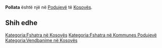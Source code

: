 {{Fshat në 
 | Emri                = Pollata
 | EmriAlt                = 
 | NAME_SHORT_FORM=      
 | NAME_GENERIC=      
 | NAME_SORT_NAME_RO=      POLLATA
 | FULL_NAME_RO = Pollata
 | FULL_NAME_ND_RO=Pollata
 | SORT_NAME_RG=POLLATA
 | FULL_NAME_RG=Pollata
 | FULL_NAME_ND_RG=Pollata
 | SRP_NAME_SHORT_FORM=      
 | SRP_NAME_GENERIC=      
 | SRP_NAME_SORT_NAME_RO=      
 | SRP_FULL_NAME_RO = 
 | SRP_FULL_NAME_ND_RO=
 | SRP_SORT_NAME_RG=
 | SRP_FULL_NAME_RG=
 | SRP_FULL_NAME_ND_RG=
 | Emri (Rasa dhanore) = 
 | Figura              = 
 | Shteti              = Kosovo
 | Komuna              = Podujevë
 | Kodi postar         = 
 | Sipërfaqja          = 

 | Popullsia           = 

 | Regj. i popullsisë  = 
 | Dend. e popullsisë  = 
 | Faqja zyrtare       = 
 <!--- Koordinatat ----> 
 | Gjerësia            = 43.053333
 | Gjatësia            = 21.113611
 | Lartësia            = 
}}
'''Pollata''' është një [[]] në [[Podujevë]] të [[Kosovës]].

<!-- == Gjeografia == -->
<!-- == Historia == -->
<!-- == Demografia == -->
== Shih edhe ==
{{Komuna Podujevë}}
{{Kosovo-Administrata-Cung}}

[[Kategoria:Fshatra në Kosovës]]
[[Kategoria:Fshatra në Kommunes Podujevë]]
[[Kategoria:Vendbanime në Kosovës]]